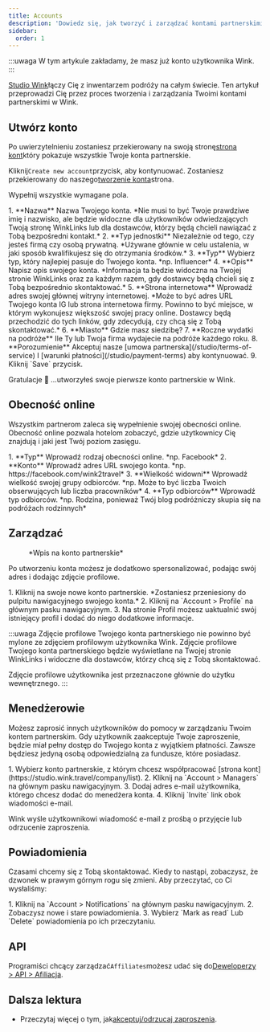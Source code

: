 ```yaml
---
title: Accounts
description: 'Dowiedz się, jak tworzyć i zarządzać kontami partnerskimi w serwisie Wink.'
sidebar:
  order: 1
---
```


:::uwaga
W tym artykule zakładamy, że masz już konto użytkownika Wink.
:::

[Studio Wink](https://studio.wink.travel)łączy Cię z inwentarzem podróży na całym świecie. Ten artykuł przeprowadzi Cię przez proces tworzenia i zarządzania Twoimi kontami partnerskimi w Wink.

## Utwórz konto

Po uwierzytelnieniu zostaniesz przekierowany na swoją stronę[strona kont](https://studio.wink.travel/company/list)który pokazuje wszystkie Twoje konta partnerskie.

Kliknij`Create new account`przycisk, aby kontynuować. Zostaniesz przekierowany do naszego[tworzenie konta](https://studio.wink.travel/company/create)strona.

Wypełnij wszystkie wymagane pola.

<Steps>
  1. **Nazwa** Nazwa Twojego konta. *Nie musi to być Twoje prawdziwe imię i nazwisko, ale będzie widoczne dla użytkowników odwiedzających Twoją stronę WinkLinks lub dla dostawców, którzy będą chcieli nawiązać z Tobą bezpośredni kontakt.*
  2. **Typ jednostki** Niezależnie od tego, czy jesteś firmą czy osobą prywatną. *Używane głównie w celu ustalenia, w jaki sposób kwalifikujesz się do otrzymania środków.*
  3. **Typ** Wybierz typ, który najlepiej pasuje do Twojego konta. *np. Influencer*
  4. **Opis** Napisz opis swojego konta. *Informacja ta będzie widoczna na Twojej stronie WinkLinks oraz za każdym razem, gdy dostawcy będą chcieli się z Tobą bezpośrednio skontaktować.*
  5. **Strona internetowa** Wprowadź adres swojej głównej witryny internetowej. *Może to być adres URL Twojego konta IG lub strona internetowa firmy. Powinno to być miejsce, w którym wykonujesz większość swojej pracy online. Dostawcy będą przechodzić do tych linków, gdy zdecydują, czy chcą się z Tobą skontaktować.*
  6. **Miasto** Gdzie masz siedzibę?
  7. **Roczne wydatki na podróże** Ile Ty lub Twoja firma wydajecie na podróże każdego roku.
  8. **Porozumienie** Akceptuj nasze [umowa partnerska](/studio/terms-of-service) I [warunki płatności](/studio/payment-terms) aby kontynuować.
  9. Kliknij `Save` przycisk.
</Steps>


Gratulacje 🎉 ...utworzyłeś swoje pierwsze konto partnerskie w Wink.

## Obecność online

Wszystkim partnerom zaleca się wypełnienie swojej obecności online. Obecność online pozwala hotelom zobaczyć, gdzie użytkownicy Cię znajdują i jaki jest Twój poziom zasięgu.

<Steps>
  1. **Typ** Wprowadź rodzaj obecności online. *np. Facebook*
  2. **Konto** Wprowadź adres URL swojego konta. *np. https://facebook.com/wink2travel*
  3. **Wielkość widowni** Wprowadź wielkość swojej grupy odbiorców. *np. Może to być liczba Twoich obserwujących lub liczba pracowników*
  4. **Typ odbiorców** Wprowadź typ odbiorców. *np. Rodzina, ponieważ Twój blog podróżniczy skupia się na podróżach rodzinnych*
</Steps>


## Zarządzać

<figure>
  <CloudinaryImage width="350" height="448" resize="scale" quality="best" alt="Konto partnerskie" src="academy/affiliate-account" errorImage="noimage_opaque_nyrtl0.png" />

  <figcaption>*Wpis na konto partnerskie*</figcaption>
</figure>


Po utworzeniu konta możesz je dodatkowo spersonalizować, podając swój adres i dodając zdjęcie profilowe.

<Steps>
  1. Kliknij na swoje nowe konto partnerskie. *Zostaniesz przeniesiony do pulpitu nawigacyjnego swojego konta.*
  2. Kliknij na `Account > Profile` na głównym pasku nawigacyjnym.
  3. Na stronie Profil możesz uaktualnić swój istniejący profil i dodać do niego dodatkowe informacje.
</Steps>


:::uwaga
Zdjęcie profilowe Twojego konta partnerskiego nie powinno być mylone ze zdjęciem profilowym użytkownika Wink. Zdjęcie profilowe Twojego konta partnerskiego będzie wyświetlane na Twojej stronie WinkLinks i widoczne dla dostawców, którzy chcą się z Tobą skontaktować.

Zdjęcie profilowe użytkownika jest przeznaczone głównie do użytku wewnętrznego.
:::

## Menedżerowie

Możesz zaprosić innych użytkowników do pomocy w zarządzaniu Twoim kontem partnerskim. Gdy użytkownik zaakceptuje Twoje zaproszenie, będzie miał pełny dostęp do Twojego konta z wyjątkiem płatności. Zawsze będziesz jedyną osobą odpowiedzialną za fundusze, które posiadasz.

<Steps>
  1. Wybierz konto partnerskie, z którym chcesz współpracować [strona kont](https://studio.wink.travel/company/list).
  2. Kliknij na `Account > Managers` na głównym pasku nawigacyjnym.
  3. Dodaj adres e-mail użytkownika, którego chcesz dodać do menedżera konta.
  4. Kliknij `Invite` link obok wiadomości e-mail.
</Steps>


Wink wyśle użytkownikowi wiadomość e-mail z prośbą o przyjęcie lub odrzucenie zaproszenia.

## Powiadomienia

Czasami chcemy się z Tobą skontaktować. Kiedy to nastąpi, zobaczysz, że dzwonek w prawym górnym rogu się zmieni.
Aby przeczytać, co Ci wysłaliśmy:

<Steps>
  1. Kliknij na `Account > Notifications` na głównym pasku nawigacyjnym.
  2. Zobaczysz nowe i stare powiadomienia.
  3. Wybierz `Mark as read` Lub `Delete` powiadomienia po ich przeczytaniu.
</Steps>


## API

Programiści chcący zarządzać`Affiliates`możesz udać się do[Deweloperzy > API > Afiliacja](/developers/apis/#affiliate-api).

## Dalsza lektura

* Przeczytaj więcej o tym, jak[akceptuj/odrzucaj zaproszenia](/user/invites).

